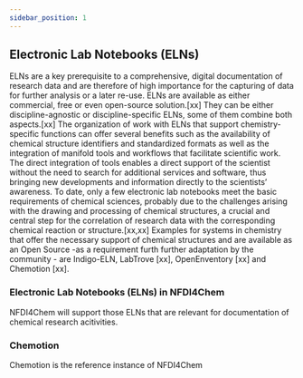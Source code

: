 ```yaml
---
sidebar_position: 1
---
```


## Electronic Lab Notebooks (ELNs)

ELNs are a key prerequisite to a comprehensive, digital documentation of research data and are therefore of high importance for the capturing of data for further analysis or a later re-use. ELNs are available as either commercial, free or even open-source solution.[xx] They can be either discipline-agnostic or discipline-specific ELNs, some of them combine both aspects.[xx] The organization of work with ELNs that support chemistry-specific functions can offer several benefits such as the availability of chemical structure identifiers and standardized formats as well as the integration of manifold tools and workflows that facilitate scientific work. The direct integration of tools enables a direct support of the scientist without the need to search for additional services and software, thus bringing new developments and information directly to the scientists’ awareness. To date, only a few electronic lab notebooks meet the basic requirements of chemical sciences, probably due to the challenges arising with the drawing and processing of chemical structures, a crucial and central step for the correlation of research data with the corresponding chemical reaction or structure.[xx,xx] Examples for systems in chemistry that offer the necessary support of chemical structures and are available as an Open Source -as a requirement furth further adaptation by the community -  are Indigo-ELN, LabTrove [xx], OpenEnventory [xx] and Chemotion [xx].

### Electronic Lab Notebooks (ELNs) in NFDI4Chem

NFDI4Chem will support those ELNs that are relevant for documentation of chemical research acitivities. 


### Chemotion

Chemotion is the reference instance of NFDI4Chem
